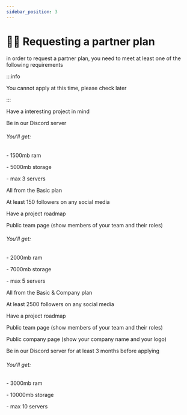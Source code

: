 ```yaml
---
sidebar_position: 3
---
```


# 👨‍🎓 Requesting a partner plan
in order to request a partner plan, you need to meet at least one of the following requirements


:::info

You cannot apply at this time, please check later

:::




<Tabs>
  <TabItem value="Basic" label="Basic" default>
     <p>Have a interesting project in mind</p>
     <p>Be in our Discord server</p>
     <h6>You'll get:</h6>
     <p> - 1500mb ram</p>
     <p>- 5000mb storage</p>
     <p>- max 3 servers</p>
  </TabItem>
  <TabItem value="Plus" label="Plus">
    <p>All from the Basic plan</p>
    <p>At least 150 followers on any social media</p>
    <p>Have a project roadmap</p>
    <p>Public team page (show members of your team and their roles)</p>
    <h6>You'll get:</h6>
     <p>- 2000mb ram</p>
     <p>- 7000mb storage</p>
     <p>- max 5 servers</p>
  </TabItem>
  <TabItem value="Company" label="Company">
    <p>All from the Basic & Company plan</p>
    <p>At least 2500 followers on any social media</p>
    <p>Have a project roadmap</p>
    <p>Public team page (show members of your team and their roles)</p>
    <p>Public company page (show your company name and your logo)</p>
    <p>Be in our Discord server for at least 3 months before applying</p>
    <h6>You'll get:</h6>
     <p>- 3000mb ram</p>
     <p>- 10000mb storage</p>
     <p>- max 10 servers</p>
  </TabItem>
</Tabs>